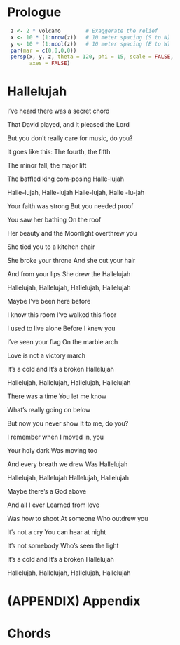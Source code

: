 
# Prologue {#prologue .unnumbered} 

```r
 z <- 2 * volcano        # Exaggerate the relief
 x <- 10 * (1:nrow(z))   # 10 meter spacing (S to N)
 y <- 10 * (1:ncol(z))   # 10 meter spacing (E to W)
 par(mar = c(0,0,0,0))
 persp(x, y, z, theta = 120, phi = 15, scale = FALSE, 
       axes = FALSE)
```


\mainmatter



# Hallelujah {#hallelujah .unnumbered}
              
I've \CM heard there was a \Am secret chord

That \CM David played, and it \Am pleased the Lord

But \F you don't really care for music, \CM do you? \GM

It \CM goes like this: The \F fourth, the \GM fifth

The \Am minor fall, the \GM major lift

The \GM baffled king com\Em -posing Halle\Am -lujah 

Halle\F -lujah, Halle\CM -lujah Halle\F -lujah, Halle \CM -lu\GM -\CM jah 

Your faith was strong But you needed proof

You saw her bathing On the roof

Her beauty and the Moonlight overthrew you

She tied you to a kitchen chair

She broke your throne And she cut your hair

And from your lips She drew the Hallelujah 

Hallelujah, Hallelujah, Hallelujah, Hallelujah 

Maybe I've been here before

I know this room I've walked this floor

I used to live alone Before I knew you

I've seen your flag On the marble arch

Love is not a victory march 

It's a cold and It's a broken Hallelujah 

Hallelujah, Hallelujah, Hallelujah, Hallelujah 

There was a time You let me know

What's really going on below 

But now you never show It to me, do you?

I remember when I moved in, you

Your holy dark Was moving too

And every breath we drew Was Hallelujah 

Hallelujah, Hallelujah Hallelujah, Hallelujah 

Maybe there's a God above

And all I ever Learned from love

Was how to shoot At someone Who outdrew you

It's not a cry You can hear at night

It's not somebody Who's seen the light

It's a cold and It's a broken Hallelujah 

Hallelujah, Hallelujah, Hallelujah, Hallelujah 

\cleardoublepage 

# (APPENDIX) Appendix {-} 

# Chords {#toolbox .unnumbered}
 

\chords{\iAsevenMaj \iAseven \iA \iAm \iAmfive}

\chords{\iBb \iBmseveN \iBmsevenA \iBmseven \iBm \iBM \iBseven \iBMseven \iBsevenBasDs}

\chords{\iCM \iCssevenLight \iCsthree \iCthree \iCseven \iCm \iCsm}

\chords{\iDmBasB \iDseveN \iDseven \iDsix \iD \iDm}

\chords{\iEb \iE \iEseven \iEseveNNine \iEseveN \iEsevenFour \iEm}

\chords{\iF \iFs \iFsmin \iFsminLight \iFsminBasSeveN \iFsminBasSeven \iFsminSeven}

\chords{\iGM \iGsminseven \iGthree \iGm \iGsm}
